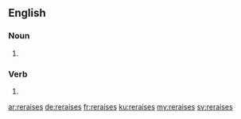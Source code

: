 ==English==

===Noun===

{{head|en|plural}}

# {{plural of|reraise|lang=en|nocat=1}}

===Verb===

{{head|en}}

# {{en-third-person singular of|reraise}}

[[ar:reraises]]
[[de:reraises]]
[[fr:reraises]]
[[ku:reraises]]
[[my:reraises]]
[[sv:reraises]]
